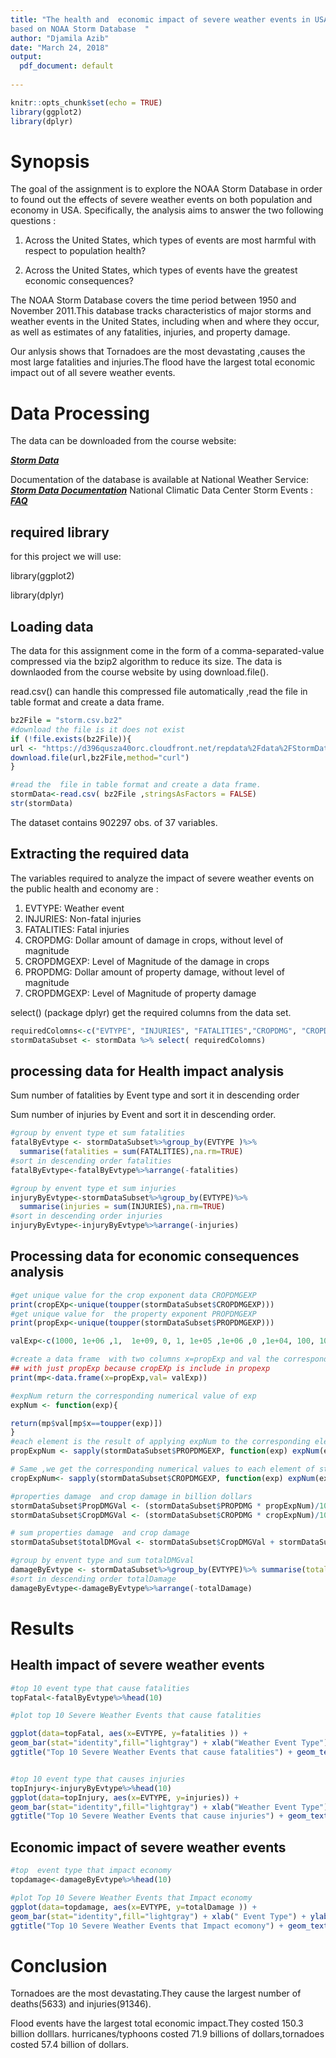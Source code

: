 ---
title: "The health and  economic impact of severe weather events in USA 
based on NOAA Storm Database  "
author: "Djamila Azib"
date: "March 24, 2018"
output:
  pdf_document: default
  
---

```{r setup, include=FALSE}
knitr::opts_chunk$set(echo = TRUE)
library(ggplot2)
library(dplyr)
```

# Synopsis

The goal of the assignment is to explore the NOAA Storm Database in order to found out the effects of severe weather events on both population and economy in USA.
Specifically, the analysis  aims  to answer the two  following  questions :

1. Across the United States, which types of events are most harmful with respect to population health?

2. Across the United States, which types of events have the greatest economic consequences?

The NOAA Storm Database  covers the time period between 1950 and November 2011.This database tracks characteristics of major storms and weather events in the United States, including when and where they occur, as well as estimates of any fatalities, injuries, and property damage.

Our anlysis shows that Tornadoes are the most devastating ,causes the most large fatalities and injuries.The flood have the largest total economic impact out of all severe weather events.



# Data Processing

The data can be downloaded from the course website: 

[_**Storm Data**_](https://www.coursera.org/learn/reproducible-research/peer/OMZ37/course-project-2)

Documentation of the database is available at National Weather Service: 
[_**Storm Data Documentation**_](https://d396qusza40orc.cloudfront.net/repdata%2Fpeer2_doc%2Fpd01016005curr.pdf)
National Climatic Data Center Storm Events :
[_**FAQ**_](https://d396qusza40orc.cloudfront.net/repdata%2Fpeer2_doc%2FNCDC%20Storm%20Events-FAQ%20Page.pdf)

## required library
for this project we will use:

library(ggplot2)

library(dplyr)

## Loading data 
The data for this assignment come in the form of a comma-separated-value compressed via the bzip2 algorithm to reduce its size.
The data is downlaoded from the course website by using download.file(). 

read.csv()  can handle this  compressed  file automatically ,read the  file in table format and create a data frame.

```{r}
bz2File = "storm.csv.bz2"
#download the file is it does not exist
if (!file.exists(bz2File)){
url <- "https://d396qusza40orc.cloudfront.net/repdata%2Fdata%2FStormData.csv.bz2"
download.file(url,bz2File,method="curl")
}

#read the  file in table format and create a data frame.
stormData<-read.csv( bz2File ,stringsAsFactors = FALSE)
str(stormData)
```

The dataset contains  902297 obs. of  37 variables.

## Extracting the required data

The variables required  to analyze the impact of severe weather events on the public health and economy are :

  1. EVTYPE: Weather event
  2. INJURIES: Non-fatal injuries
  3. FATALITIES: Fatal injuries
  4. CROPDMG: Dollar amount of damage in crops, without level of magnitude
  5. CROPDMGEXP: Level of Magnitude of the damage in crops
  6. PROPDMG: Dollar amount of property damage, without level of magnitude
  7. CROPDMGEXP: Level of Magnitude of property damage

select() (package dplyr) get the required columns from the data set.


```{r}

requiredColomns<-c("EVTYPE", "INJURIES", "FATALITIES","CROPDMG", "CROPDMGEXP", "PROPDMG", "PROPDMGEXP")
stormDataSubset <- stormData %>% select( requiredColomns)

```

## processing data for Health impact analysis

Sum number of fatalities by Event type  and sort  it in descending order 

Sum number of injuries by Event and sort  it in descending order.

```{r}
#group by envent type et sum fatalities
fatalByEvtype <- stormDataSubset%>%group_by(EVTYPE )%>% 
  summarise(fatalities = sum(FATALITIES),na.rm=TRUE)
#sort in descending order fatalities
fatalByEvtype<-fatalByEvtype%>%arrange(-fatalities)

#group by envent type et sum injuries
injuryByEvtype<-stormDataSubset%>%group_by(EVTYPE)%>%
  summarise(injuries = sum(INJURIES),na.rm=TRUE)
#sort in descending order injuries
injuryByEvtype<-injuryByEvtype%>%arrange(-injuries)
```

## Processing  data for economic consequences analysis

```{r}
#get unique value for the crop exponent data CROPDMGEXP 
print(cropEXp<-unique(toupper(stormDataSubset$CROPDMGEXP)))
#get unique value for  the property exponent PROPDMGEXP
print(propExp<-unique(toupper(stormDataSubset$PROPDMGEXP)))

valExp<-c(1000, 1e+06 ,1,  1e+09, 0, 1, 1e+05 ,1e+06 ,0 ,1e+04, 100, 1000,100, 1e+07,0, 10, 1e+08)

#create a data frame  with two columns x=propExp and val the corresponding numerical values
## with just propExp because cropEXp is include in propexp
print(mp<-data.frame(x=propExp,val= valExp))

#expNum return the corresponding numerical value of exp
expNum <- function(exp){

return(mp$val[mp$x==toupper(exp)])
}
#each element is the result of applying expNum to the corresponding element of stormDataSubset$PROPDMGEXP,we get then the corresponding numerical values
propExpNum <- sapply(stormDataSubset$PROPDMGEXP, function(exp) expNum(exp))

# Same ,we get the corresponding numerical values to each element of stormDataSubset$CROPDMGEXP
cropExpNum<- sapply(stormDataSubset$CROPDMGEXP, function(exp) expNum(exp))

#properties damage  and crop damage in billion dollars
stormDataSubset$PropDMGVal <- (stormDataSubset$PROPDMG * propExpNum)/10^9
stormDataSubset$CropDMGVal <- (stormDataSubset$CROPDMG * cropExpNum)/10^9

# sum properties damage  and crop damage
stormDataSubset$totalDMGval <- stormDataSubset$CropDMGVal + stormDataSubset$PropDMGVal

#group by envent type and sum totalDMGval
damageByEvtype <- stormDataSubset%>%group_by(EVTYPE)%>% summarise(totalDamage = sum(totalDMGval ,na.rm=TRUE))
#sort in descending order totalDamage
damageByEvtype<-damageByEvtype%>%arrange(-totalDamage)
```
  

# Results 

## Health impact of severe weather events

```{r}

#top 10 event type that cause fatalities
topFatal<-fatalByEvtype%>%head(10)

#plot top 10 Severe Weather Events that cause fatalities

ggplot(data=topFatal, aes(x=EVTYPE, y=fatalities )) +
geom_bar(stat="identity",fill="lightgray") + xlab("Weather Event Type") + ylab("Fatalities") +
ggtitle("Top 10 Severe Weather Events that cause fatalities") + geom_text(aes(label=fatalities), vjust=-0.2, size=3.5)+theme(axis.text.x = element_text(angle = 36, hjust = 1))


#top 10 event type that causes injuries
topInjury<-injuryByEvtype%>%head(10)
ggplot(data=topInjury, aes(x=EVTYPE, y=injuries)) +
geom_bar(stat="identity",fill="lightgray") + xlab("Weather Event Type") + ylab("Injuries") +
ggtitle("Top 10 Severe Weather Events that cause injuries") + geom_text(aes(label=injuries), vjust=-0.2, size=3.5)+theme(axis.text.x = element_text(angle = 36, hjust = 1))
```


## Economic impact of severe weather events


```{r}
#top  event type that impact economy
topdamage<-damageByEvtype%>%head(10)

#plot Top 10 Severe Weather Events that Impact economy
ggplot(data=topdamage, aes(x=EVTYPE, y=totalDamage )) +
geom_bar(stat="identity",fill="lightgray") + xlab(" Event Type") + ylab("total damage prop and crop") +
ggtitle("Top 10 Severe Weather Events that Impact ecomony") + geom_text(aes(label=totalDamage), vjust=-0.3, size=2.5)+theme(axis.text.x = element_text(angle = 36, hjust = 1))

```


# Conclusion

Tornadoes are the most devastating.They cause the largest number of deaths(5633) and injuries(91346).
 
Flood events have the largest total economic impact.They costed 150.3 billion dolllars.
hurricanes/typhoons costed 71.9 billions of dollars,tornadoes costed 57.4 billion of dollars.
